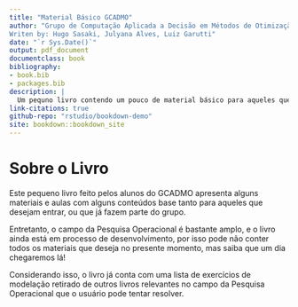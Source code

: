```yaml
---
title: "Material Básico GCADMO"
author: "Grupo de Computação Aplicada a Decisão em Métodos de Otimização (GCADMO) <br>
Writen by: Hugo Sasaki, Julyana Alves, Luiz Garutti"
date: "`r Sys.Date()`"
output: pdf_document
documentclass: book
bibliography:
- book.bib
- packages.bib
description: |
  Um pequno livro contendo um pouco de material básico para aqueles que estão, ou querem entrar para o maravilhoso Grupo CADMO e desvendar os mistérios do mundo com o uso da Pesquisa Operacional!
link-citations: true
github-repo: "rstudio/bookdown-demo"
site: bookdown::bookdown_site
---
```


# Sobre o Livro {-}

<p class="paragrafo">Este pequeno livro feito pelos alunos do GCADMO apresenta alguns materiais e aulas com alguns conteúdos base tanto para aqueles que desejam entrar, ou que já fazem parte do grupo.</p>

<p class="paragrafo">Entretanto, o campo da Pesquisa Operacional é bastante amplo, e o livro ainda está em processo de desenvolvimento, por isso pode não conter todos os materiais que deseja no presente momento, mas saiba que um dia chegaremos lá!</p>

<p class="paragrafo">Considerando isso, o livro já conta com uma lista de exercícios de modelação retirado de outros livros relevantes no campo da Pesquisa Operacional que o usuário pode tentar resolver.</p> 